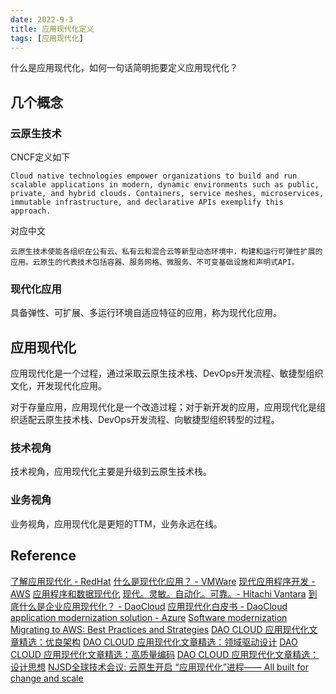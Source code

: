 ```yaml
---
date: 2022-9-3
title: 应用现代化定义
tags: [应用现代化]
---
```


什么是应用现代化，如何一句话简明扼要定义应用现代化？

## 几个概念

### 云原生技术

CNCF定义如下

`Cloud native technologies empower organizations to build and run scalable applications in modern, dynamic environments such as public, private, and hybrid clouds. Containers, service meshes, microservices, immutable infrastructure, and declarative APIs exemplify this approach.`

对应中文

`云原生技术使能各组织在公有云、私有云和混合云等新型动态环境中，构建和运行可弹性扩展的应用。云原生的代表技术包括容器、服务网格、微服务、不可变基础设施和声明式API。`

### 现代化应用

具备弹性、可扩展、多运行环境自适应特征的应用，称为现代化应用。

## 应用现代化

应用现代化是一个过程，通过采取云原生技术栈、DevOps开发流程、敏捷型组织文化，开发现代化应用。

对于存量应用，应用现代化是一个改造过程；对于新开发的应用，应用现代化是组织适配云原生技术栈、DevOps开发流程、向敏捷型组织转型的过程。

### 技术视角

技术视角，应用现代化主要是升级到云原生技术栈。

### 业务视角

业务视角，应用现代化是更短的TTM，业务永远在线。

## Reference

[了解应用现代化 - RedHat](https://www.redhat.com/zh/topics/application-modernization)
[什么是现代化应用？ - VMWare](https://blogs.vmware.com/china/2020/03/30/%E4%BB%80%E4%B9%88%E6%98%AF%E7%8E%B0%E4%BB%A3%E5%8C%96%E5%BA%94%E7%94%A8%EF%BC%9F/)
[现代应用程序开发 - AWS](https://aws.amazon.com/cn/modern-apps/)
[应用程序和数据现代化](https://azure.microsoft.com/zh-cn/solutions/application-and-database-modernization/#overview)
[现代。灵敏。自动化。可靠。- Hitachi Vantara](https://www.hitachivantara.com/zh-cn/services/consulting-services/application-modernization.html)
[到底什么是企业应用现代化？ - DaoCloud](http://blog.daocloud.io/8162.html)
[应用现代化白皮书 - DaoCloud](https://www.daocloud.io/amz)
[application modernization solution - Azure](https://azure.microsoft.com/en-us/solutions/application-modernization/)
[Software modernization](https://en.wikipedia.org/wiki/Software_modernization)
[Migrating to AWS: Best Practices and Strategies](https://d1.awsstatic.com/Migration/migrating-to-aws-ebook.pdf)
[DAO CLOUD 应用现代化文章精选：优良架构](https://paper.daocloud.io/Excellent_Architecture.pdf)
[DAO CLOUD 应用现代化文章精选：领域驱动设计](https://paper.daocloud.io/Domain_Driven_Design.pdf)
[DAO CLOUD 应用现代化文章精选：高质量编码](https://paper.daocloud.io/High_Quality_Coding.pdf)
[DAO CLOUD 应用现代化文章精选：设计思想](https://paper.daocloud.io/Thinking_In_Design.pdf)
[ NJSD全球技术会议: 云原生开启 “应用现代化”进程—— All built for change and scale](https://mp.weixin.qq.com/s/TMX6lTf-MyJXp3AEXpf_PA)
